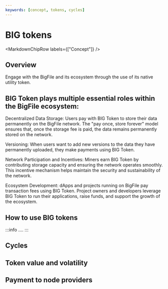 ```yaml
---
keywords: [concept, tokens, cycles]
---
```



# BIG tokens

<MarkdownChipRow labels={["Concept"]} />

## Overview 
Engage with the BigFile and its ecosystem through the use of its native utility token.

## BIG Token plays multiple essential roles within the BigFile ecosystem:

Decentralized Data Storage: Users pay with BIG Token to store their data permanently on the BigFile network. The "pay once, store forever" model ensures that, once the storage fee is paid, the data remains permanently stored on the network.

Versioning: When users want to add new versions to the data they have permanently uploaded, they make payments using BIG Token.

Network Participation and Incentives: Miners earn BIG Token by contributing storage capacity and ensuring the network operates smoothly. This incentive mechanism helps maintain the security and sustainability of the network.

Ecosystem Development: dApps and projects running on BigFile pay transaction fees using BIG Token. Project owners and developers leverage BIG Token to run their applications, raise funds, and support the growth of the ecosystem.


## How to use BIG tokens


:::info
....
:::

## Cycles

## Token value and volatility

## Payment to node providers